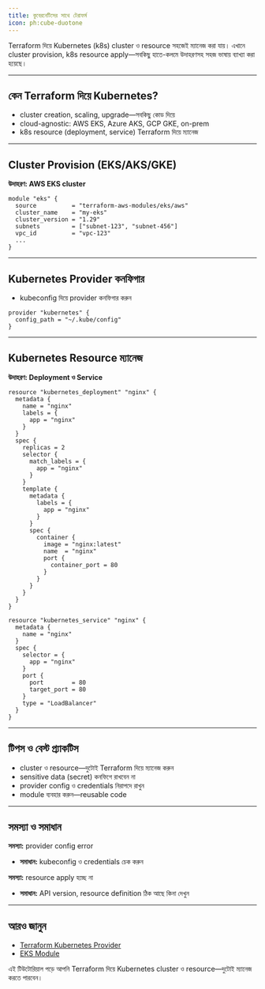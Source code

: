 ```yaml
---
title: কুবেরনেটিসের সাথে টেরাফর্ম
icon: ph:cube-duotone
---
```


Terraform দিয়ে Kubernetes (k8s) cluster ও resource সহজেই ম্যানেজ করা যায়। এখানে cluster provision, k8s resource apply—সবকিছু হাতে-কলমে উদাহরণসহ সহজ ভাষায় ব্যাখ্যা করা হয়েছে।

---

## কেন Terraform দিয়ে Kubernetes?

- cluster creation, scaling, upgrade—সবকিছু কোড দিয়ে
- cloud-agnostic: AWS EKS, Azure AKS, GCP GKE, on-prem
- k8s resource (deployment, service) Terraform দিয়ে ম্যানেজ

---

## Cluster Provision (EKS/AKS/GKE)

**উদাহরণ: AWS EKS cluster**
```hcl
module "eks" {
  source          = "terraform-aws-modules/eks/aws"
  cluster_name    = "my-eks"
  cluster_version = "1.29"
  subnets         = ["subnet-123", "subnet-456"]
  vpc_id          = "vpc-123"
  ...
}
```

---

## Kubernetes Provider কনফিগার

- kubeconfig দিয়ে provider কনফিগার করুন

```hcl
provider "kubernetes" {
  config_path = "~/.kube/config"
}
```

---

## Kubernetes Resource ম্যানেজ

**উদাহরণ: Deployment ও Service**
```hcl
resource "kubernetes_deployment" "nginx" {
  metadata {
    name = "nginx"
    labels = {
      app = "nginx"
    }
  }
  spec {
    replicas = 2
    selector {
      match_labels = {
        app = "nginx"
      }
    }
    template {
      metadata {
        labels = {
          app = "nginx"
        }
      }
      spec {
        container {
          image = "nginx:latest"
          name  = "nginx"
          port {
            container_port = 80
          }
        }
      }
    }
  }
}

resource "kubernetes_service" "nginx" {
  metadata {
    name = "nginx"
  }
  spec {
    selector = {
      app = "nginx"
    }
    port {
      port        = 80
      target_port = 80
    }
    type = "LoadBalancer"
  }
}
```

---

## টিপস ও বেস্ট প্র্যাকটিস

- cluster ও resource—দুটোই Terraform দিয়ে ম্যানেজ করুন
- sensitive data (secret) কনফিগে রাখবেন না
- provider config ও credentials নিরাপদে রাখুন
- module ব্যবহার করুন—reusable code

---

## সমস্যা ও সমাধান

**সমস্যা:** provider config error
- **সমাধান:** kubeconfig ও credentials চেক করুন

**সমস্যা:** resource apply হচ্ছে না
- **সমাধান:** API version, resource definition ঠিক আছে কিনা দেখুন

---

## আরও জানুন
- [Terraform Kubernetes Provider](https://registry.terraform.io/providers/hashicorp/kubernetes/latest/docs)
- [EKS Module](https://github.com/terraform-aws-modules/terraform-aws-eks)

এই টিউটোরিয়াল পড়ে আপনি Terraform দিয়ে Kubernetes cluster ও resource—দুটোই ম্যানেজ করতে পারবেন।
